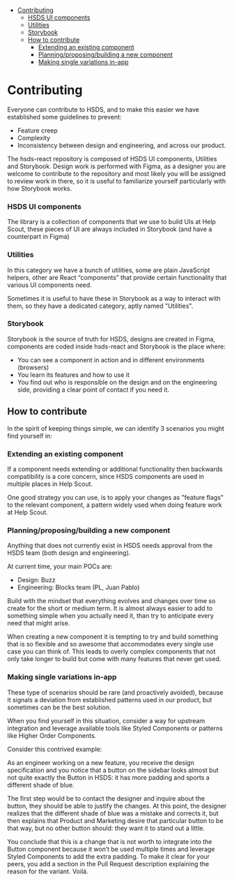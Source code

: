 
<Meta title="🏠 Welcome/2. Contributing" />

- [Contributing](#contributing)
  - [HSDS UI components](#hsds-ui-components)
  - [Utilities](#utilities)
  - [Storybook](#storybook)
  - [How to contribute](#how-to-contribute)
    - [Extending an existing component](#extending-an-existing-component)
    - [Planning/proposing/building a new component](#planningproposingbuilding-a-new-component)
    - [Making single variations in-app](#making-single-variations-in-app)

# Contributing

Everyone can contribute to HSDS, and to make this easier we have established some guidelines to prevent:

- Feature creep
- Complexity
- Inconsistency between design and engineering, and across our product.

The hsds-react repository is composed of HSDS UI components, Utilities and Storybook.
Design work is performed with Figma, as a designer you are welcome to contribute to the repository and most likely you will be assigned to review work in there, so it is useful to familiarize yourself particularly with how Storybook works.

### HSDS UI components

The library is a collection of components that we use to build UIs at Help Scout, these pieces of UI are always included in Storybook (and have a counterpart in Figma)

### Utilities

In this category we have a bunch of utilities, some are plain JavaScript helpers, other are React “components” that provide certain functionality that various UI components need.

Sometimes it is useful to have these in Storybook as a way to interact with them, so they have a dedicated category, aptly named "Utilities".

### Storybook

Storybook is the source of truth for HSDS, designs are created in Figma, components are coded inside hsds-react and Storybook is the place where:

- You can see a component in action and in different environments (browsers)
- You learn its features and how to use it
- You find out who is responsible on the design and on the engineering side, providing a clear point of contact if you need it.

## How to contribute

In the spirit of keeping things simple, we can identify 3 scenarios you might find yourself in:

### Extending an existing component

If a component needs extending or additional functionality then backwards compatibility is a core concern, since HSDS components are used in multiple places in Help Scout.

One good strategy you can use, is to apply your changes as "feature flags" to the relevant component, a pattern widely used when doing feature work at Help Scout.

### Planning/proposing/building a new component

Anything that does not currently exist in HSDS needs approval from the HSDS team (both design and engineering).

At current time, your main POCs are:

- Design: Buzz
- Engineering: Blocks team (PL, Juan Pablo)

Build with the mindset that everything evolves and changes over time so create for the short or medium term. It is almost always easier to add to something simple when you actually need it, than try to anticipate every need that might arise.

When creating a new component it is tempting to try and build something that is so flexible and so awesome that accommodates every single use case you can think of. This leads to overly complex components that not only take longer to build but come with many features that never get used.

### Making single variations in-app

These type of scenarios should be rare (and proactively avoided), because it signals a deviation from established patterns used in our product, but sometimes can be the best solution.

When you find yourself in this situation, consider a way for upstream integration and leverage available tools like Styled Components or patterns like Higher Order Components.

Consider this contrived example:

As an engineer working on a new feature, you receive the design specification and you notice that a button on the sidebar looks almost but not quite exactly the Button in HSDS: it has more padding and sports a different shade of blue.

The first step would be to contact the designer and inquire about the button, they should be able to justify the changes. At this point, the designer realizes that the different shade of blue was a mistake and corrects it, but then explains that Product and Marketing desire that particular button to be that way, but no other button should: they want it to stand out a little.

You conclude that this is a change that is not worth to integrate into the Button component because it won’t be used multiple times and leverage Styled Components to add the extra padding. To make it clear for your peers, you add a section in the Pull Request description explaining the reason for the variant. Voilá.
